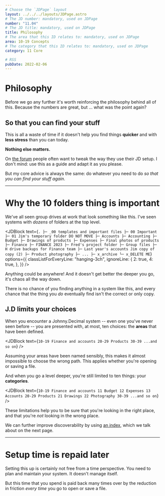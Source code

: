 ```yaml
---
# Choose the `JDPage` layout
layout: ../../../layouts/JDPage.astro
# The JD number: mandatory, used on JDPage
number: "11.04"
# The JD title: mandatory, used on JDPage
title: Philosophy
# The area that this ID relates to: mandatory, used on JDPage
area: 10-19 Concepts
# The category that this ID relates to: mandatory, used on JDPage
category: 11 Core

# RSS
pubDate: 2022-02-06
---
```



# Philosophy

Before we go any further it's worth reinforcing the philosophy behind all of this. Because the numbers are great, but ... what was the point again?

## So that you can find your stuff

This is all a waste of time if it doesn't help you find things **quicker** and with **less stress** than you can today.

**Nothing else matters.**

On [the forum](/20-29_community/21_forums_and_chat/21.01_the_forum) people often want to tweak the way they use their JD setup. I don't mind: use this as a guide and adapt it as you please.

But my core advice is always the same: do whatever you need to do _so that you can find your stuff again_.

---

# Why the 10 folders thing is important

We've all seen group drives at work that look something like this. I've seen systems with _dozens_ of folders at the top level.

<JDBlock
  text={`
.
├─ _00 templates and important files
├─ 00 Important
├─ 01 Jim's temporary folder DO NOT MOVE
├─ Accounts
├─ Accounting
├─ Budget
├─ Drawings of products
├─ Expenses
├─ Final photos of products
├─ Finance
├─ FINANCE 2023
├─ Fred's project folder
├─ Group files
├─ H drive backups for Finance team
├─ Last year's accounts Jim copy of copy (2)
├─ Product photography
├─ ...
├─ x_archive
└─ x_DELETE ME
`}
  options={{
    classListForEveryLine: "hanging-3ch",
    ignoreLine: {
      2: true,
      4: true,
    },
  }}
/>

Anything could be anywhere! And it doesn't get better the deeper you go, it's chaos all the way down.

There is no chance of you finding anything in a system like this, and every chance that the thing you _do_ eventually find isn't the correct or only copy.

## J.D limits your choices

When you encounter a Johnny.Decimal system -- even one you've never seen before -- you are presented with, at most, ten choices: the **areas** that have been defined.

<JDBlock
  text={`
10-19 Finance and accounts
20-29 Products
30-39 ...and so on
`}
/>

Assuming your areas have been named sensibly, this makes it almost impossible to choose the wrong path. This applies whether you're opening or saving a file.

And when you go a level deeper, you're still limited to ten things: your **categories**.

<JDBlock
  text={`
10-19 Finance and accounts
   11 Budget
   12 Expenses
   13 Accounts
20-29 Products
   21 Drawings
   22 Photography
30-39 ...and so on
`}
/>

These limitations help you to be sure that you're looking in the right place, and that you're _not_ looking in the wrong place.

We can further improve discoverability by using [an index](/10-19_concepts/11_core/11.05_the_index), which we talk about on the next page.

---

# Setup time is repaid later

Setting this up is certainly not free from a time perspective. You need to plan and maintain your system. It doesn't manage itself.

But this time that you spend is paid back many times over by the reduction in friction _every time_ you go to open or save a file.
